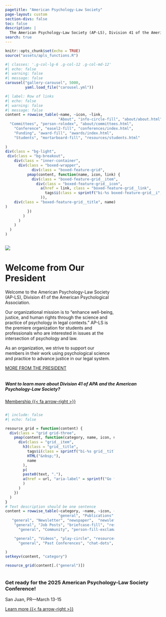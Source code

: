 ```yaml
---
pagetitle: "American Psychology-Law Society"
page-layout: custom
section-divs: false
toc: false
description: |
  The American Psychology-Law Society (AP-LS), Division 41 of the American Psychological Association is an organization dedicated to enhancing the well-being, justice, and human rights through the science and practice of psychology in legal contexts.  
search: true
---
```


```r
knitr::opts_chunk$set(echo = TRUE)
source("assets/apls_functions.R")
```



::: {.hero-banner .column-screen}
::: {.inner-container}

```r
#| classes: '.g-col-lg-6 .g-col-12 .g-col-md-12'
#| echo: false
#| warning: false 
#| message: false
carousel("gallery-carousel", 5000, 
         yaml.load_file("carousel.yml"))
```


:::

::: {#gallery .column-page}
:::

```{=html}
<style>
#hero-banner {
  padding-top: 35px;
  padding-bottom: 15px;
}
#quarto-content main { 
  margin-top: 0;
  padding-top: 0;
}
html {
  scroll-behavior: smooth;
}
.headline {
font-size: 1.25rem;
font-weight: 600;
padding-bottom: 1rem;
}
.headline p {
  margin: 25px;
  padding-bottom: 0.2rem;
}
.headline a {
  color: #f8f8f8;
  text-decoration: none;
}
.headline ul li {
  margin-bottom: 0.3rem;
}
.carousel.card {
  padding-top: 2rem;
}
.carousel img {
  width: 60%;
  margin-bottom: 110px;
}
.carousel-control-prev-icon, .carousel-control-next-icon {
  margin-bottom: 110px;
}
.carousel-caption {
  padding-top: 1rem;
  padding-bottom: 1rem;
}
</style>
```

:::

::: {.column-screen}
::: grid
::: {.alt-background-blue}

```r
#| label: Row of links
#| echo: false
#| warning: false
#| message: false
content = rowwise_table(~name, ~icon, ~link,
                        "About", "info-circle-fill", "about/about.html",
  "Committees", "person-rolodex", "about/committees.html",
    "Conference", "easel2-fill", "conferences/index.html", 
    "Funding", "award-fill", "awards/index.html",
    "Students", "mortarboard-fill", "resources/students.html"
  
)
div(class = "bg-light",
 div(class = "bg-breakout",
    div(class = "inner-container",
      div(class = "boxed-wrapper",
            div(class = "boxed-feature-grid",
          pmap(content, function(name, icon, link) {
            div(class = "boxed-feature-grid__item",
              div(class = "boxed-feature-grid__icon",
                a(href = link, class = "boxed-feature-grid__link",
                  tags$i(class = sprintf("bi-%s boxed-feature-grid__i", icon))
                )),
    div(class = "boxed-feature-grid__title", name)
)
          })
        )
      )
    )
  )
)

```
:::
:::
:::

::: {.column .col-v-center width="15%"}
:::

::: {.column .col-v-center width="70%"}

::: vspace
::: 

![](about/presidents/christian_meissner.jpeg){.avatar}

# Welcome from Our President
::: vspace
:::

::: president-intro
<p>Welcome to the American Psychology-Law Society (AP-LS), Division 41 of the American Psychological Association.</p>

<p>Our organizational mission is to "enhance well-being, justice, and human rights through the science and practice of psychology in legal contexts." AP-LS is the premiere organization for students and professionals who are interested in issues at the intersection of psychology and law.</p>

<p>As an organization, we strive to support our members in their work using psychological science and practice to advance justice in our legal system.</p>
:::

::: about-link
[MORE FROM THE PRESIDENT](about/presidents/index.html)
:::
:::


::: column-screen
::: {.simple-info-blue .alt-background-blue}
::: content-block-blue
##### Want to learn more about Division 41 of APA and the American Psychology-Law Society? 

[Membership {{< fa arrow-right >}}](membership/index.html){.btn-action .btn .btn-secondary .btn-lg role="button"}
:::
:::



::: {.column .col-v-center width="15%"}
:::

::: {.column .col-v-center width="70%"}

::: vspace
:::

```r
#| include: false
#| echo: false

resource_grid = function(content) {
  div(class = "grid grid-three",
    pmap(content, function(category, name, icon, url, text) {
      div(class = "grid__item",
        h3(class = "grid__title",
          tags$i(class = sprintf("bi-%s grid__title-icon", icon)),
          HTML("&nbsp;"),
          name
        ),
        p(
        paste0(text, "."),
        a(href = url, "aria-label" = sprintf("Go to %s", name), span(class = "grid__link-box"))
        )
      )
    })
  )
}
# Text description should be one sentence
content = rowwise_table(~category, ~name, ~icon, ~url, ~text,
                        "general", "Publications", "journals", "publications/index.html", "Learn about journals, book series, etc. from APA Div. 41..",
   "general", "Newsletter", "newspaper",  "newsletter/index.html", "Read the latest news from our membership..",
    "general", "Job Posts", "briefcase-fill", "resources/job-postings/index.html", "Browse recent job listings..",
      "general", "Community", "person-fill-exclamation", "about/standards.html", "NEW! Learn about the AP-LS Community Standards..",

    "general", "Videos", "play-circle", "resources/videos/index.html", "Collection of webinars, talks and videos..",
      "general", "Past Conferences", "chat-dots", "conferences/archive/index.html", "Browse programs from past AP-LS Conferences.."

)
setkeyv(content, "category")
```



```r
resource_grid(content[.("general")])
```

:::
:::



::: {.simple-info-blue .alt-background-blue}
::: content-block-blue
### Get ready for the 2025 American Psychology-Law Society Conference!

San Juan, PR---March 13-15

[Learn more {{< fa arrow-right >}}](conferences/index.html){.btn-action .btn .btn-secondary .btn-lg role="button"}
:::
:::
